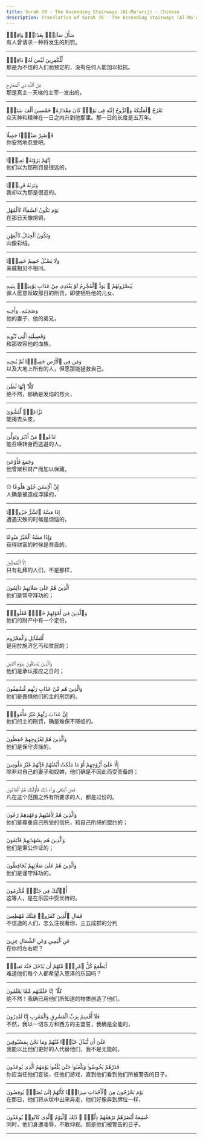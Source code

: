 ```yaml
---
title: Surah 70 - The Ascending Stairways (Al-Ma'arij) - Chinese
description: Translation of Surah 70 - The Ascending Stairways (Al-Ma'arij) in Chinese
---
```





<Aside type="quran" title="1">
سَأَلَ سَآئِلٌۢ بِعَذَابٍۢ وَاقِعٍۢ
</Aside>

<Aside type="reference" title="1">
有人曾请求一种将发生的刑罚。
</Aside>

---

<Aside type="quran" title="2">
لِّلْكَٰفِرِينَ لَيْسَ لَهُۥ دَافِعٌۭ
</Aside>

<Aside type="reference" title="2">
那是为不信的人们而预定的，没有任何人能加以抵抗。
</Aside>

---

<Aside type="quran" title="3">
مِّنَ ٱللَّهِ ذِى ٱلْمَعَارِجِ
</Aside>

<Aside type="reference" title="3">
那是真主--天梯的主宰--发出的，
</Aside>

---

<Aside type="quran" title="4">
تَعْرُجُ ٱلْمَلَٰٓئِكَةُ وَٱلرُّوحُ إِلَيْهِ فِى يَوْمٍۢ كَانَ مِقْدَارُهُۥ خَمْسِينَ أَلْفَ سَنَةٍۢ
</Aside>

<Aside type="reference" title="4">
众天神和精神在一日之内升到他那里。那一日的长度是五万年。
</Aside>

---

<Aside type="quran" title="5">
فَٱصْبِرْ صَبْرًۭا جَمِيلًا
</Aside>

<Aside type="reference" title="5">
你安然地忍受吧。
</Aside>

---

<Aside type="quran" title="6">
إِنَّهُمْ يَرَوْنَهُۥ بَعِيدًۭا
</Aside>

<Aside type="reference" title="6">
他们以为那刑罚是很远的，
</Aside>

---

<Aside type="quran" title="7">
وَنَرَىٰهُ قَرِيبًۭا
</Aside>

<Aside type="reference" title="7">
我却以为那是很近的。
</Aside>

---

<Aside type="quran" title="8">
يَوْمَ تَكُونُ ٱلسَّمَآءُ كَٱلْمُهْلِ
</Aside>

<Aside type="reference" title="8">
在那日天像熔铜，
</Aside>

---

<Aside type="quran" title="9">
وَتَكُونُ ٱلْجِبَالُ كَٱلْعِهْنِ
</Aside>

<Aside type="reference" title="9">
山像彩绒。
</Aside>

---

<Aside type="quran" title="10">
وَلَا يَسْـَٔلُ حَمِيمٌ حَمِيمًۭا
</Aside>

<Aside type="reference" title="10">
亲戚相见不相问。
</Aside>

---

<Aside type="quran" title="11">
يُبَصَّرُونَهُمْ ۚ يَوَدُّ ٱلْمُجْرِمُ لَوْ يَفْتَدِى مِنْ عَذَابِ يَوْمِئِذٍۭ بِبَنِيهِ
</Aside>

<Aside type="reference" title="11">
罪人愿意赎取那日的刑罚，即使牺牲他的儿女、
</Aside>

---

<Aside type="quran" title="12">
وَصَٰحِبَتِهِۦ وَأَخِيهِ
</Aside>

<Aside type="reference" title="12">
他的妻子、他的弟兄，
</Aside>

---

<Aside type="quran" title="13">
وَفَصِيلَتِهِ ٱلَّتِى تُـْٔوِيهِ
</Aside>

<Aside type="reference" title="13">
和那收容他的血族，
</Aside>

---

<Aside type="quran" title="14">
وَمَن فِى ٱلْأَرْضِ جَمِيعًۭا ثُمَّ يُنجِيهِ
</Aside>

<Aside type="reference" title="14">
以及大地上所有的人，但愿那能拯救自己。
</Aside>

---

<Aside type="quran" title="15">
كَلَّآ ۖ إِنَّهَا لَظَىٰ
</Aside>

<Aside type="reference" title="15">
绝不然，那确是发焰的烈火，
</Aside>

---

<Aside type="quran" title="16">
نَزَّاعَةًۭ لِّلشَّوَىٰ
</Aside>

<Aside type="reference" title="16">
能揭去头皮，
</Aside>

---

<Aside type="quran" title="17">
تَدْعُوا۟ مَنْ أَدْبَرَ وَتَوَلَّىٰ
</Aside>

<Aside type="reference" title="17">
能召唤转身而逃避的人。
</Aside>

---

<Aside type="quran" title="18">
وَجَمَعَ فَأَوْعَىٰٓ
</Aside>

<Aside type="reference" title="18">
他曾聚积财产而加以保藏，
</Aside>

---

<Aside type="quran" title="19">
۞ إِنَّ ٱلْإِنسَٰنَ خُلِقَ هَلُوعًا
</Aside>

<Aside type="reference" title="19">
人确是被造成浮躁的，
</Aside>

---

<Aside type="quran" title="20">
إِذَا مَسَّهُ ٱلشَّرُّ جَزُوعًۭا
</Aside>

<Aside type="reference" title="20">
遭遇灾殃的时候是烦恼的，
</Aside>

---

<Aside type="quran" title="21">
وَإِذَا مَسَّهُ ٱلْخَيْرُ مَنُوعًا
</Aside>

<Aside type="reference" title="21">
获得财富的时候是吝啬的。
</Aside>

---

<Aside type="quran" title="22">
إِلَّا ٱلْمُصَلِّينَ
</Aside>

<Aside type="reference" title="22">
只有礼拜的人们，不是那样，
</Aside>

---

<Aside type="quran" title="23">
ٱلَّذِينَ هُمْ عَلَىٰ صَلَاتِهِمْ دَآئِمُونَ
</Aside>

<Aside type="reference" title="23">
他们是常守拜功的；
</Aside>

---

<Aside type="quran" title="24">
وَٱلَّذِينَ فِىٓ أَمْوَٰلِهِمْ حَقٌّۭ مَّعْلُومٌۭ
</Aside>

<Aside type="reference" title="24">
他们的财产中有一个定份，
</Aside>

---

<Aside type="quran" title="25">
لِّلسَّآئِلِ وَٱلْمَحْرُومِ
</Aside>

<Aside type="reference" title="25">
是用於施济乞丐和贫民的；
</Aside>

---

<Aside type="quran" title="26">
وَٱلَّذِينَ يُصَدِّقُونَ بِيَوْمِ ٱلدِّينِ
</Aside>

<Aside type="reference" title="26">
他们是承认报应之日的；
</Aside>

---

<Aside type="quran" title="27">
وَٱلَّذِينَ هُم مِّنْ عَذَابِ رَبِّهِم مُّشْفِقُونَ
</Aside>

<Aside type="reference" title="27">
他们是畏惧他们的主的刑罚的。
</Aside>

---

<Aside type="quran" title="28">
إِنَّ عَذَابَ رَبِّهِمْ غَيْرُ مَأْمُونٍۢ
</Aside>

<Aside type="reference" title="28">
他们的主的刑罚，确是难保不降临的。
</Aside>

---

<Aside type="quran" title="29">
وَٱلَّذِينَ هُمْ لِفُرُوجِهِمْ حَٰفِظُونَ
</Aside>

<Aside type="reference" title="29">
他们是保守贞操的，
</Aside>

---

<Aside type="quran" title="30">
إِلَّا عَلَىٰٓ أَزْوَٰجِهِمْ أَوْ مَا مَلَكَتْ أَيْمَٰنُهُمْ فَإِنَّهُمْ غَيْرُ مَلُومِينَ
</Aside>

<Aside type="reference" title="30">
除非对自己的妻子和奴婢，他们确是不因此而受责备的；
</Aside>

---

<Aside type="quran" title="31">
فَمَنِ ٱبْتَغَىٰ وَرَآءَ ذَٰلِكَ فَأُو۟لَٰٓئِكَ هُمُ ٱلْعَادُونَ
</Aside>

<Aside type="reference" title="31">
凡在这个范围之外有所要求的人，都是过份的。
</Aside>

---

<Aside type="quran" title="32">
وَٱلَّذِينَ هُمْ لِأَمَٰنَٰتِهِمْ وَعَهْدِهِمْ رَٰعُونَ
</Aside>

<Aside type="reference" title="32">
他们是尊重自己所受的信托，和自己所缔的盟约的；
</Aside>

---

<Aside type="quran" title="33">
وَٱلَّذِينَ هُم بِشَهَٰدَٰتِهِمْ قَآئِمُونَ
</Aside>

<Aside type="reference" title="33">
他们是秉公作证的；
</Aside>

---

<Aside type="quran" title="34">
وَٱلَّذِينَ هُمْ عَلَىٰ صَلَاتِهِمْ يُحَافِظُونَ
</Aside>

<Aside type="reference" title="34">
他们是谨守拜功的。
</Aside>

---

<Aside type="quran" title="35">
أُو۟لَٰٓئِكَ فِى جَنَّٰتٍۢ مُّكْرَمُونَ
</Aside>

<Aside type="reference" title="35">
这等人，是在乐园中受优待的。
</Aside>

---

<Aside type="quran" title="36">
فَمَالِ ٱلَّذِينَ كَفَرُوا۟ قِبَلَكَ مُهْطِعِينَ
</Aside>

<Aside type="reference" title="36">
不信道的人们，怎么注视著你，三五成群的分列
</Aside>

---

<Aside type="quran" title="37">
عَنِ ٱلْيَمِينِ وَعَنِ ٱلشِّمَالِ عِزِينَ
</Aside>

<Aside type="reference" title="37">
在你的左右呢？
</Aside>

---

<Aside type="quran" title="38">
أَيَطْمَعُ كُلُّ ٱمْرِئٍۢ مِّنْهُمْ أَن يُدْخَلَ جَنَّةَ نَعِيمٍۢ
</Aside>

<Aside type="reference" title="38">
难道他们每个人都希望入恩泽的乐园吗？
</Aside>

---

<Aside type="quran" title="39">
كَلَّآ ۖ إِنَّا خَلَقْنَٰهُم مِّمَّا يَعْلَمُونَ
</Aside>

<Aside type="reference" title="39">
绝不然！我确已用他们所知道的物质创造了他们。
</Aside>

---

<Aside type="quran" title="40">
فَلَآ أُقْسِمُ بِرَبِّ ٱلْمَشَٰرِقِ وَٱلْمَغَٰرِبِ إِنَّا لَقَٰدِرُونَ
</Aside>

<Aside type="reference" title="40">
不然，我以一切东方和西方的主盟誓，我确是全能的，
</Aside>

---

<Aside type="quran" title="41">
عَلَىٰٓ أَن نُّبَدِّلَ خَيْرًۭا مِّنْهُمْ وَمَا نَحْنُ بِمَسْبُوقِينَ
</Aside>

<Aside type="reference" title="41">
我能以比他们更好的人代替他们，我不是无能的。
</Aside>

---

<Aside type="quran" title="42">
فَذَرْهُمْ يَخُوضُوا۟ وَيَلْعَبُوا۟ حَتَّىٰ يُلَٰقُوا۟ يَوْمَهُمُ ٱلَّذِى يُوعَدُونَ
</Aside>

<Aside type="reference" title="42">
你应当任他们妄谈，任他们游戏，直到他们看到他们所被警告的日子。
</Aside>

---

<Aside type="quran" title="43">
يَوْمَ يَخْرُجُونَ مِنَ ٱلْأَجْدَاثِ سِرَاعًۭا كَأَنَّهُمْ إِلَىٰ نُصُبٍۢ يُوفِضُونَ
</Aside>

<Aside type="reference" title="43">
在那日，他们将从坟中出来奔走，他们好像奔到牌位一样，
</Aside>

---

<Aside type="quran" title="44">
خَٰشِعَةً أَبْصَٰرُهُمْ تَرْهَقُهُمْ ذِلَّةٌۭ ۚ ذَٰلِكَ ٱلْيَوْمُ ٱلَّذِى كَانُوا۟ يُوعَدُونَ
</Aside>

<Aside type="reference" title="44">
同时，他们身遭凌辱，不敢仰视。那是他们被警告的日子。
</Aside>

---
